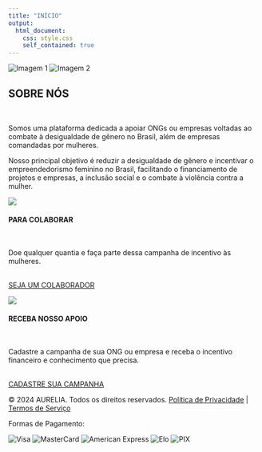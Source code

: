 ```yaml
---
title: "INÍCIO"
output: 
  html_document:
    css: style.css
    self_contained: true
---
```



<div class="container">
 

  
<div class="image-container">
  <img src="images/home2.PNG" alt="Imagem 1">
  <img src="images/home-banner.PNG" alt="Imagem 2">
</div>



<div class="col-container">
  <div>
  <h2>SOBRE NÓS</h2>
  <br>
  <p>Somos uma plataforma dedicada a apoiar ONGs ou empresas voltadas ao combate à desigualdade de gênero no Brasil, além de empresas comandadas por mulheres.</p>
  <p>Nosso principal objetivo é reduzir a desigualdade de gênero e incentivar o empreendedorismo feminino no Brasil, facilitando o financiamento de projetos e empresas, a inclusão social e o combate à violência contra a mulher.</p>
</div>
 
<div>
  ![](images/colaborador.PNG)
  <h4>PARA COLABORAR</h4>
  <br>
  <p>Doe qualquer quantia e faça parte dessa campanha de incentivo às mulheres.</p>
  <br>
  <a href="campanhas.html" class="button">SEJA UM COLABORADOR</a>
  <br>
</div>

<div>
  ![](images/cadastrar-campanha.PNG)
  <h4>RECEBA NOSSO APOIO</h4>
  <br>
  <p>Cadastre a campanha de sua ONG ou empresa e receba o incentivo financeiro e conhecimento que precisa.</p>
  <br>
  <a href="criarcampanha.html" class="button">CADASTRE SUA CAMPANHA</a>
  <br>
</div>


</div>

  
</div>

<!-- Footer -->
<footer>

<div>
  <p>&copy; 2024 AURELIA. Todos os direitos reservados. <a href="">Política de Privacidade</a> | <a href="">Termos de Serviço</a></p>
</div> 

<div class="payment-methods">
  <p>Formas de Pagamento:</p>
  <img src="images/visa.PNG" alt="Visa" class="payment-icon">
  <img src="images/master.PNG" alt="MasterCard" class="payment-icon">
  <img src="images/amex.PNG" alt="American Express" class="payment-icon">
  <img src="images/elo.PNG" alt="Elo" class="payment-icon">
  <img src="images/pix.PNG" alt="PIX" class="payment-icon">
</div>
</footer>

